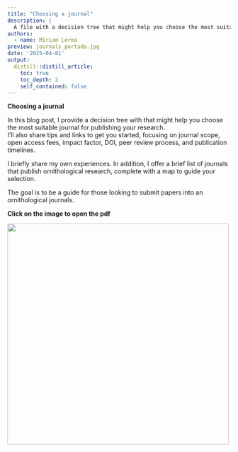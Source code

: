 ```yaml
---
title: "Choosing a journal"
description: |
  A file with a decision tree that might help you choose the most suitable journal for publishing your research. Links to journals are included. 
authors:
  - name: Miriam Lerma
preview: journals_portada.jpg
date: '2025-04-01'
output:
  distill::distill_article:
    toc: true
    toc_depth: 2
    self_contained: false
---
```


**Choosing a journal**

In this blog post, I provide a decision tree with that might help you choose the most suitable journal for publishing your research.  
I’ll also share tips and links to get you started, focusing on journal scope, open access fees, impact factor, DOI, peer review process, and publication timelines.  

I briefly share my own experiences. In addition, I offer a brief list of journals that publish ornithological research, complete with a map to guide your selection.  

The goal is to be a guide for those looking to submit papers into an ornithological journals.   

**Click on the image to open the pdf**

<html>
<body>
   <left>
      <a href="https://raw.githubusercontent.com/MiriamLL/miriamlerma_/main/_posts/2025-04-01-journals/journals_0104.pdf"><img src="https://github.com/MiriamLL/miriamlerma_/blob/main/_posts/2025-04-01-journals/journals_portada.jpg?raw=true" style="width:500px"></a>
   </left>
</body>
</html>


